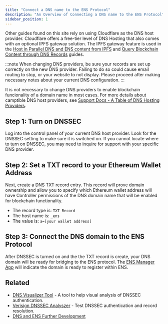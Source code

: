 ```yaml
---
title: "Connect a DNS name to the ENS Protocol"
description: "An Overview of Connecting a DNS name to the ENS Protocol"
sidebar_position: 1
---
```


Other guides found on this site rely on using Cloudflare as the DNS host provider. Cloudflare offers a free-tier level of DNS Hosting that also comes with an optional IPFS gateway solution. The IPFS gateway feature is used in the [Host in Parallel DNS and ENS content from IPFS](/dnstoens/importguide/host-in-parallel) and [Query Blockchain Content through DNS Records](/dnstoens/importguide/dynamic-blockchain-content) guides. 

:::note
When changing DNS providers, be sure your records are set up correctly on the new DNS provider. Failing to do so could cause email routing to stop, or your website to not display. Please proceed after making necessary notes about your current DNS configuration.
:::

It is not necessary to change DNS providers to enable blockchain funcionality of a domain name in most cases. For more details about camptible DNS host providers, see [Support Docs - A Table of DNS Hosting Providers](https://support.ens.domains/docs/howto/link-dns-name#hosting-providers).

## Step 1: Turn on DNSSEC

Log into the control panel of your current DNS host provider. Look for the DNSSEC setting to make sure it is switched on. If you cannot locate where to turn on DNSSEC, you may need to inquire for support with your specific DNS provider.

<BrowserWindow img="/img/dnstoens/1-index-sc1.png"/>

## Step 2: Set a TXT record to your Ethereum Wallet Address

Next, create a DNS TXT record entry. This record will prove domain ownership and allow you to specify which Ethereum wallet address will have Controller permissions of the DNS domain name that will be enabled for blockchain functionality.

* The record type is: `TXT Record`
* The host name is: `_ens`
* The value is: `a=[your wallet address]`

<BrowserWindow img="/img/dnstoens/1-index-sc2.png"/>

## Step 3: Connect the DNS domain to the ENS Protocol

After DNSSEC is turned on and the the TXT record is create, your DNS domain will be ready for bridging to the ENS protocol. The [ENS Manager App](https://app.ens.domains) will indicate the domain is ready to register within ENS.

<BrowserWindow img="/img/dnstoens/1-index-sc3.png"/>

## Related

* [DNS Visualizer Tool](https://dnsviz.net/) - A tool to help visual analysis of DNSSEC authentication.
* [Verisign DNSSEC Analyszer](https://dnssec-debugger.verisignlabs.com/) - Test DNSSEC authentication and record resolution.
* [DNS and ENS Further Development](/dnstoens/intro/future-dns-ens)